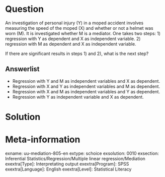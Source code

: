 Question
========
  
An investigation of personal injury (Y) in a moped accident involves measuring the speed of the moped (X) and whether or not a helmet was worn (M). It is investigated whether M is a mediator. One takes two steps: 1) regression with Y as dependent and X as independent variable. 2) regression with M as dependent and X as independent variable.

If there are significant results in steps 1) and 2), what is the next step?

  
Answerlist
----------
* Regression with Y and M as independent variables and X as dependent.
* Regression with X and Y as independent variables and M as dependent.
* Regression with X and M as independent variables and Y as dependent.
* Regression with Y as independent variable and X as dependent.


Solution
========

Meta-information
================
exname: uu-mediation-805-en
extype: schoice
exsolution: 0010
exsection: Inferential Statistics/Regression/Multiple linear regression/Mediation
exextra[Type]: Interpretating output
exextra[Program]: SPSS
exextra[Language]: English
exextra[Level]: Statistical Literacy
